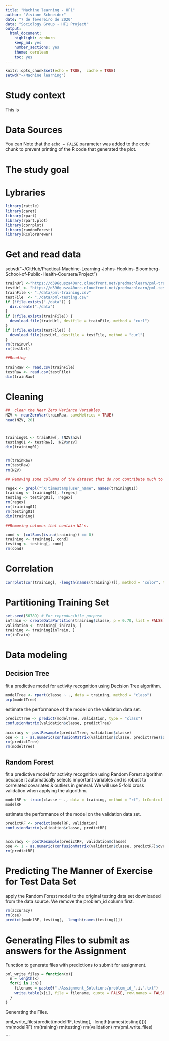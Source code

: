 ```yaml
---
title: "Machine learning - HF1"
author: "Viviane Schneider"
date: "7 de fevereiro de 2020"
data: "Sociology Group - HF1 Project"
output: 
  html_document: 
    highlight: zenburn
    keep_md: yes
    number_sections: yes
    theme: cerulean
    toc: yes
---
```


```r
knitr::opts_chunk$set(echo = TRUE,  cache = TRUE)
setwd("~/Machine learning")
```

# Study context

This is 

# Data Sources

You can 
Note that the `echo = FALSE` parameter was added to the code chunk to prevent printing of the R code that generated the plot.

# The study goal


# Lybraries
```r
library(rattle)
library(caret)
library(rpart)
library(rpart.plot)
library(corrplot)
library(randomForest)
library(RColorBrewer)

```


# Get and read data

setwd("~/GitHub/Practical-Machine-Learning-Johns-Hopkins-Bloomberg-School-of-Public-Health-Coursera/Project")


```r



trainUrl <-"https://d396qusza40orc.cloudfront.net/predmachlearn/pml-training.csv"
testUrl <- "https://d396qusza40orc.cloudfront.net/predmachlearn/pml-testing.csv"
trainFile <- "./data/pml-training.csv"
testFile  <- "./data/pml-testing.csv"
if (!file.exists("./data")) {
  dir.create("./data")
}
if (!file.exists(trainFile)) {
  download.file(trainUrl, destfile = trainFile, method = "curl")
}
if (!file.exists(testFile)) {
  download.file(testUrl, destfile = testFile, method = "curl")
}
rm(trainUrl)
rm(testUrl)

##Reading

trainRaw <- read.csv(trainFile)
testRaw <- read.csv(testFile)
dim(trainRaw)


```

# Cleaning

```r
##  clean the Near Zero Variance Variables.
NZV <- nearZeroVar(trainRaw, saveMetrics = TRUE)
head(NZV, 20)



training01 <- trainRaw[, !NZV$nzv]
testing01 <- testRaw[, !NZV$nzv]
dim(training01)


rm(trainRaw)
rm(testRaw)
rm(NZV)

## Removing some columns of the dataset that do not contribute much to the accelerometer measurements.

regex <- grepl("^X|timestamp|user_name", names(training01))
training <- training01[, !regex]
testing <- testing01[, !regex]
rm(regex)
rm(training01)
rm(testing01)
dim(training)

##Removing columns that contain NA's.

cond <- (colSums(is.na(training)) == 0)
training <- training[, cond]
testing <- testing[, cond]
rm(cond)


```

# Correlation

```r
corrplot(cor(training[, -length(names(training))]), method = "color", tl.cex = 0.5)

```



# Partitioning Training Set

```r
set.seed(56789) # For reproducibile purpose
inTrain <- createDataPartition(training$classe, p = 0.70, list = FALSE)
validation <- training[-inTrain, ]
training <- training[inTrain, ]
rm(inTrain)

```


# Data modeling

## Decision Tree

fit a predictive model for activity recognition using Decision Tree algorithm.

```r
modelTree <- rpart(classe ~ ., data = training, method = "class")
prp(modelTree)

```


estimate the performance of the model on the validation data set.

```r
predictTree <- predict(modelTree, validation, type = "class")
confusionMatrix(validation$classe, predictTree)

accuracy <- postResample(predictTree, validation$classe)
ose <- 1 - as.numeric(confusionMatrix(validation$classe, predictTree)$overall[1])
rm(predictTree)
rm(modelTree)


```

## Random Forest

fit a predictive model for activity recognition using Random Forest algorithm because it automatically selects important variables and is robust to correlated covariates & outliers in general.
We will use 5-fold cross validation when applying the algorithm.

```r
modelRF <- train(classe ~ ., data = training, method = "rf", trControl = trainControl(method = "cv", 5), ntree = 250)
modelRF

```

 estimate the performance of the model on the validation data set.
 
```r
predictRF <- predict(modelRF, validation)
confusionMatrix(validation$classe, predictRF)


accuracy <- postResample(predictRF, validation$classe)
ose <- 1 - as.numeric(confusionMatrix(validation$classe, predictRF)$overall[1])
rm(predictRF)

```
 
# Predicting The Manner of Exercise for Test Data Set

apply the Random Forest model to the original testing data set downloaded from the data source. We remove the problem_id column first.

```r
rm(accuracy)
rm(ose)
predict(modelRF, testing[, -length(names(testing))])

```

# Generating Files to submit as answers for the Assignment

Function to generate files with predictions to submit for assignment.

```r
pml_write_files = function(x){
  n = length(x)
  for(i in 1:n){
    filename = paste0("./Assignment_Solutions/problem_id_",i,".txt")
    write.table(x[i], file = filename, quote = FALSE, row.names = FALSE, col.names = FALSE)
  }
}
```

 Generating the Files.
 

pml_write_files(predict(modelRF, testing[, -length(names(testing))]))
rm(modelRF)
rm(training)
rm(testing)
rm(validation)
rm(pml_write_files)

```
 
